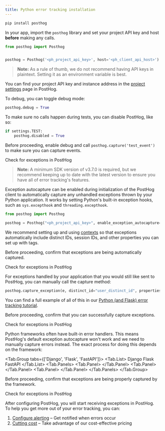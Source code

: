 ```yaml
---
title: Python error tracking installation
---
```




<Steps>
<Step title="Installing PostHog Python SDK" subtitle="Your goal in this step: Install the PostHog Python SDK." badge="required">

```bash
pip install posthog
```

In your app, import the `posthog` library and set your project API key and host **before** making any calls.

```python
from posthog import Posthog


posthog = Posthog('<ph_project_api_key>', host='<ph_client_api_host>')
```

> **Note:** As a rule of thumb, we do not recommend having API keys in plaintext. Setting it as an environment variable is best.

You can find your project API key and instance address in the [project settings](https://app.posthog.com/project/settings) page in PostHog.

To debug, you can toggle debug mode:

```python
posthog.debug = True
```

To make sure no calls happen during tests, you can disable PostHog, like so:

```python
if settings.TEST:
    posthog.disabled = True
```

</Step>

<Step checkpoint title="Verify PostHog is initialized" subtitle="Confirm you can capture events with PostHog">

Before proceeding, enable debug and call `posthog.capture('test_event')` to make sure you can capture events.

<div className="mt-4 mb-2">
  <CallToAction type="primary" to="https://us.posthog.com/activity/explore">
    Check for exceptions in PostHog
  </CallToAction>
</div>

</Step>

<Step title="Setting up exception autocapture" subtitle="Your goal in this step: Enable automatic exception tracking for your Python application." badge="required">

> **Note:** A minimum SDK version of v3.7.0 is required, but we recommend keeping up to date with the latest version to ensure you have all of error tracking's features.

Exception autocapture can be enabled during initialization of the PostHog client to automatically capture any unhandled exceptions thrown by your Python application. It works by setting Python's built-in exception hooks, such as `sys.excepthook` and `threading.excepthook`.

```python
from posthog import Posthog

posthog = Posthog("<ph_project_api_key>", enable_exception_autocapture=True, ...)
```

We recommend setting up and using [contexts](/docs/libraries/python#contexts) so that exceptions automatically include distinct IDs, session IDs, and other properties you can set up with tags.

</Step>

<Step checkpoint title="Verify exception autocapture" subtitle="Confirm exceptions are being automatically captured">

Before proceeding, confirm that exceptions are being automatically captured.

<div className="mt-4 mb-2">
  <CallToAction type="primary" to="https://us.posthog.com/activity/explore">
    Check for exceptions in PostHog
  </CallToAction>
</div>

</Step>

<Step title="Manually capturing exceptions" subtitle="Your goal in this step: Manually capture exceptions in your Python application." badge="optional">

For exceptions handled by your application that you would still like sent to PostHog, you can manually call the capture method:

```python
posthog.capture_exception(e, distinct_id="user_distinct_id", properties=additional_properties)
```

You can find a full example of all of this in our [Python (and Flask) error tracking tutorial](/tutorials/python-error-tracking).

</Step>

<Step checkpoint title="Verify manual exception capture" subtitle="Confirm you can successfully capture exceptions">

Before proceeding, confirm that you can successfully capture exceptions.

<div className="mt-4 mb-2">
  <CallToAction type="primary" to="https://us.posthog.com/activity/explore">
    Check for exceptions in PostHog
  </CallToAction>
</div>

</Step>

<Step title="Framework-specific exception capture" subtitle="Your goal in this step: Configure framework-specific exception capture." badge="optional">

Python frameworks often have built-in error handlers. This means PostHog's default exception autocapture won't work and we need to manually capture errors instead. The exact process for doing this depends on the framework:

<Tab.Group tabs={['Django', 'Flask', 'FastAPI']}>
  <Tab.List>
    <Tab>Django</Tab>
    <Tab>Flask</Tab>
    <Tab>FastAPI</Tab>
  </Tab.List>
  <Tab.Panels>
    <Tab.Panel>
      <DjangoContextMiddleware />
    </Tab.Panel>
    <Tab.Panel>
      <PythonFlaskExceptionAutocapture />
    </Tab.Panel>
    <Tab.Panel>
      <PythonFastAPIExceptionAutocapture />
    </Tab.Panel>
  </Tab.Panels>
</Tab.Group>

</Step>

<Step checkpoint title="Verify framework exception capture" subtitle="Confirm exceptions are being properly captured by the framework">

Before proceeding, confirm that exceptions are being properly captured by the framework.

<div className="mt-4 mb-2">
  <CallToAction type="primary" to="https://us.posthog.com/activity/explore">
    Check for exceptions in PostHog
  </CallToAction>
</div>

</Step>

<Step title="Next steps">

After configuring PostHog, you will start receiving exceptions in PostHog. To help you get more out of your error tracking, you can:

1. [Configure alerting](/docs/error-tracking/alerts) – Get notified when errors occur
2. [Cutting cost](/docs/error-tracking/cutting-costs) – Take advantage of our cost-effective pricing

</Step>
</Steps> 
